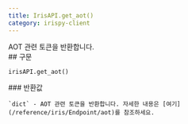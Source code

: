 ```yaml
---
title: IrisAPI.get_aot()
category: irispy-client
---
```


<Section>
  AOT 관련 토큰을 반환합니다.
</Section>
<Section>
  ## 구문

  ~~~py
  irisAPI.get_aot()
  ~~~

  <Section>
    ### 반환값

    `dict` - AOT 관련 토큰을 반환합니다. 자세한 내용은 [여기](/reference/iris/Endpoint/aot)를 참조하세요.
  </Section>
</Section>